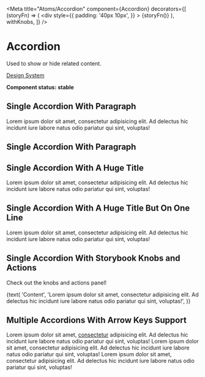 
<Meta
  title="Atoms/Accordion"
  component={Accordion}
  decorators={[
    (storyFn) => (
      <div
        style={{
          padding: '40px 10px',
        }}
      >
        {storyFn()}
      </div>
    ),
    withKnobs,
  ]}
/>

# Accordion

Used to show or hide related content.

[Design System](https://designsystem.amsterdam.nl/7awj1hc9f/p/690480-accordion)

**Component status: stable**

## Single Accordion With Paragraph

<Preview>
  <Story name="Single Accordion With Paragraph">
    <Accordion title="Only a paragraph" id="one">
      <Paragraph gutterBottom={0}>
        Lorem ipsum dolor sit amet, consectetur adipisicing elit. Ad delectus
        hic incidunt iure labore natus odio pariatur qui sint, voluptas!
      </Paragraph>
    </Accordion>
  </Story>
</Preview>

## Single Accordion With Paragraph

<Preview>
  <Story name="Single Accordion With Custom Content">
    <Accordion title="With custom content" id="one">
      <Icon padding={4} size={48}>
        <FacebookPadded />
      </Icon>
    </Accordion>
  </Story>
</Preview>

## Single Accordion With A Huge Title

<Preview>
  <Story name="Single Accordion With A Huge Title">
    <Accordion
      title="Lorem ipsum dolor sit amet, consectetur adipisicing elit. Adipisci aperiam consequatur id, ipsum, libero minima praesentium qui recusandae repellat, repellendus reprehenderit vel? Amet beatae consequatur debitis, ex, fuga hic id itaque laborum neque odio officia optio perferendis tempore tenetur totam."
      id="one"
    >
      <Paragraph gutterBottom={0}>
        Lorem ipsum dolor sit amet, consectetur adipisicing elit. Ad delectus
        hic incidunt iure labore natus odio pariatur qui sint, voluptas!
      </Paragraph>
    </Accordion>
  </Story>
</Preview>

## Single Accordion With A Huge Title But On One Line

<Preview>
  <Story name="Single Accordion With A Huge Title But On One Line">
    <Accordion
      title="Lorem ipsum dolor sit amet, consectetur adipisicing elit. Adipisci aperiam consequatur id, ipsum, libero minima praesentium qui recusandae repellat, repellendus reprehenderit vel? Amet beatae consequatur debitis, ex, fuga hic id itaque laborum neque odio officia optio perferendis tempore tenetur totam."
      id="one"
      noMultiline
    >
      <Paragraph gutterBottom={0}>
        Lorem ipsum dolor sit amet, consectetur adipisicing elit. Ad delectus
        hic incidunt iure labore natus odio pariatur qui sint, voluptas!
      </Paragraph>
    </Accordion>
  </Story>
</Preview>

## Single Accordion With Storybook Knobs and Actions

Check out the knobs and actions panel!

<Preview>
  <Story name="Single Accordion With A Controlled State">
    <Accordion
      title={text('Title', 'Customize me!')}
      id="one"
      isOpen={boolean('Open Accordion')}
      noMultiline={boolean('Toggle Multiline')}
      onToggle={action('I Toggled!')}
    >
      <Paragraph gutterBottom={0}>
        {text(
          'Content',
          'Lorem ipsum dolor sit amet, consectetur adipisicing elit. Ad delectus hic incidunt iure labore natus odio pariatur qui sint, voluptas!',
        )}
      </Paragraph>
    </Accordion>
  </Story>
</Preview>

## Multiple Accordions With Arrow Keys Support

<Preview>
  <Story name="Multiple Accordions With Arrow Keys Support">
    <AccordionWrapper>
      <Accordion title="Example one" id="one">
        <Paragraph gutterBottom={0}>
          Lorem ipsum dolor sit amet, <a href="#">consectetur</a> adipisicing elit. Ad delectus
          hic incidunt iure labore natus odio pariatur qui sint, voluptas!
        </Paragraph>
      </Accordion>
      <Accordion title="Example two" id="two">
        <Paragraph gutterBottom={0}>
          Lorem ipsum dolor sit amet, consectetur adipisicing elit. Ad delectus
          hic incidunt iure labore natus odio pariatur qui sint, voluptas!
        </Paragraph>
      </Accordion>
      <Accordion title="Example three" id="three">
        <Paragraph gutterBottom={0}>
          Lorem ipsum dolor sit amet, consectetur adipisicing elit. Ad delectus
          hic incidunt iure labore natus odio pariatur qui sint, voluptas!
        </Paragraph>
      </Accordion>
    </AccordionWrapper>
  </Story>
</Preview>
